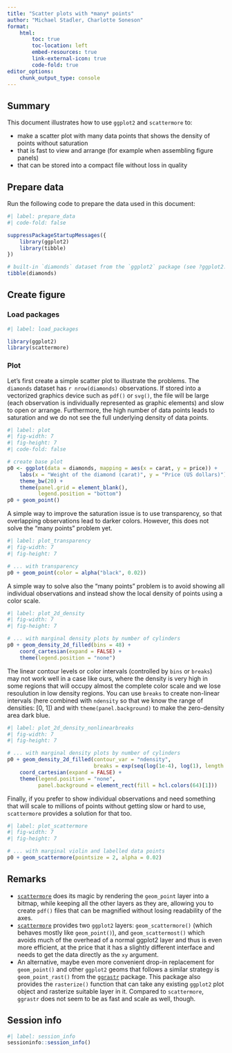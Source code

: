 ```yaml
---
title: "Scatter plots with *many* points"
author: "Michael Stadler, Charlotte Soneson"
format:
    html:
        toc: true
        toc-location: left
        embed-resources: true
        link-external-icon: true
        code-fold: true
editor_options: 
    chunk_output_type: console
---
```


## Summary

This document illustrates how to use `ggplot2` and `scattermore` to:

- make a scatter plot with many data points that shows the density of points
  without saturation
- that is fast to view and arrange (for example when assembling figure panels)
- that can be stored into a compact file without loss in quality


## Prepare data

Run the following code to prepare the data used in this document:

```r
#| label: prepare_data
#| code-fold: false

suppressPackageStartupMessages({
    library(ggplot2)
    library(tibble)
})

# built-in `diamonds` dataset from the `ggplot2` package (see ?ggplot2::diamonds)
tibble(diamonds)
```


## Create figure

### Load packages
```r
#| label: load_packages

library(ggplot2)
library(scattermore)
```


### Plot
Let's first create a simple scatter plot to illustrate the problems.
The `diamonds` dataset has `r nrow(diamonds)` observations. If stored
into a vectorized graphics device such as `pdf()` or `svg()`, the file will be
large (each observation is individually represented as graphic elements)
and slow to open or arrange. Furthermore, the high number of data points
leads to saturation and we do not see the full underlying density of data points.
```r
#| label: plot
#| fig-width: 7
#| fig-height: 7
#| code-fold: false

# create base plot
p0 <- ggplot(data = diamonds, mapping = aes(x = carat, y = price)) +
    labs(x = "Weight of the diamond (carat)", y = "Price (US dollars)") +
    theme_bw(20) +
    theme(panel.grid = element_blank(),
          legend.position = "bottom")
p0 + geom_point()
```

A simple way to improve the saturation issue is to use transparency, so that
overlapping observations lead to darker colors. However, this does not
solve the "many points" problem yet.

```r
#| label: plot_transparency
#| fig-width: 7
#| fig-height: 7

# ... with transparency
p0 + geom_point(color = alpha("black", 0.02))
```

A simple way to solve also the "many points" problem is to avoid showing
all individual observations and instead show the local density of points
using a color scale.

```r
#| label: plot_2d_density
#| fig-width: 7
#| fig-height: 7

# ... with marginal density plots by number of cylinders
p0 + geom_density_2d_filled(bins = 48) +
    coord_cartesian(expand = FALSE) +
    theme(legend.position = "none")
```

The linear contour levels or color intervals (controlled by `bins` or `breaks`)
may not work well in a case like ours, where the density is very high in some
regions that will occupy almost the complete color scale and we lose resoulution
in low density regions. You can use `breaks` to create non-linear intervals
(here combined with `ndensity` so that we know the range of densities: [0, 1])
and with `theme(panel.background)` to make the zero-density area dark blue.

```r
#| label: plot_2d_density_nonlinearbreaks
#| fig-width: 7
#| fig-height: 7

# ... with marginal density plots by number of cylinders
p0 + geom_density_2d_filled(contour_var = "ndensity",
                            breaks = exp(seq(log(1e-4), log(1), length.out = 64))) +
    coord_cartesian(expand = FALSE) +
    theme(legend.position = "none",
          panel.background = element_rect(fill = hcl.colors(64)[1]))
```

Finally, if you prefer to show individual observations and need
something that will scale to millions of points without getting slow or
hard to use, `scattermore` provides a solution for that too.

```r
#| label: plot_scattermore
#| fig-width: 7
#| fig-height: 7

# ... with marginal violin and labelled data points
p0 + geom_scattermore(pointsize = 2, alpha = 0.02)
```


## Remarks

- [`scattermore`](https://github.com/exaexa/scattermore) does its magic by
  rendering the `geom_point` layer into a bitmap, while keeping all the other
  layers as they are, allowing you to create `pdf()` files that can be magnified
  without losing readability of the axes.
- [`scattermore`](https://github.com/exaexa/scattermore)
  provides two `ggplot2` layers: `geom_scattermore()` (which behaves mostly like
  `geom_point()`), and `geom_scattermost()` which avoids much of the overhead
  of a normal ggplot2 layer and thus is even more efficient, at the price that
  it has a slightly different interface and needs to get the data directly as
  the `xy` argument.
- An alternative, maybe even more convenient drop-in replacement for `geom_point()`
  and other `ggplot2` geoms that follows a similar strategy is `geom_point_rast()`
  from the [`ggrastr`](https://github.com/VPetukhov/ggrastr) package. This
  package also provides the `rasterize()` function that can take any existing
  `ggplot2` plot object and rasterize suitable layer in it. Compared to
  `scattermore`, `ggrastr` does not seem to be as fast and scale as well, though.

## Session info

```r
#| label: session_info
sessioninfo::session_info()
```
